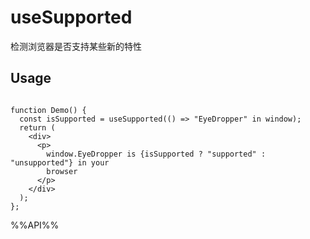 # useSupported

检测浏览器是否支持某些新的特性

## Usage

```tsx live

function Demo() {
  const isSupported = useSupported(() => "EyeDropper" in window);
  return (
    <div>
      <p>
        window.EyeDropper is {isSupported ? "supported" : "unsupported"} in your
        browser
      </p>
    </div>
  );
};

```

%%API%%